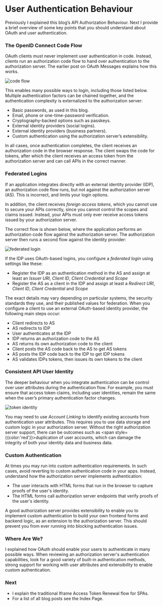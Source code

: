 # User Authentication Behaviour

Previously I explained this blog’s <Link href='/posts/api-authorization-design'>API Authorization Behaviour</Link>. Next I provide a brief overview of some key points that you should understand about OAuth and user authentication.

### The OpenID Connect Code Flow

OAuth clients must never implement user authentication in code. Instead, clients run an authorization code flow to hand over authentication to the authorization server. The earlier post on <Link href='/posts/basicspa-oauthworkflow'>OAuth Messages</Link> explains how this works.

![code flow](../images/140/code-flow.jpg?v=20240822)

This enables many possible ways to login, including those listed below. Multiple authentication factors can be chained together, and the authentication complexity is externalized to the authorization server:

- Basic passwords, as used in this blog.
- Email, phone or one-time-password verification.
- Cryptography-backed options such as passkeys.
- External identity providers (social logins).
- External identity providers (business partners).
- Custom authentication using the authorization server’s extensibility.

In all cases, once authentication completes, the client receives an authorization code in the browser response. The client swaps the code for tokens, after which the client receives an access token from the authorization server and can call APIs in the correct manner.

### Federated Logins

If an application integrates directly with an external identity provider (IDP), an authorization code flow runs, but not against the authorization server (AS). This is incorrect, and limits your login options.

In addition, the client receives *foreign access tokens*, which you cannot use to secure your APIs correctly, since you cannot control the scopes and claims issued. Instead, your APIs must only ever receive access tokens issued by your authorization server.

The correct flow is shown below, where the application performs an authorization code flow against the authorization server. The authorization server then runs a second flow against the identity provider:

![federated login](../images/140/federated-login.jpg)

If the IDP uses OAuth-based logins, you configure a *federated login* using settings like these:

- Register the IDP as an authentication method in the AS and assign at least an *Issuer URI*, *Client ID*, *Client Credential* and *Scope*
- Register the AS as a client in the IDP and assign at least a *Redirect URI*, *Client ID*, *Client Credential* and *Scope*

The exact details may vary depending on particular systems, the security standards they use, and their published values for federation. When you configure a client to use an external OAuth-based identity provider, the following main steps occur:

- Client redirects to AS
- AS redirects to IDP
- User authenticates at the IDP
- IDP returns an authorization code to the AS
- AS returns its own authorization code to the client
- Client posts the AS code back to the AS to get AS tokens
- AS posts the IDP code back to the IDP to get IDP tokens
- AS validates IDPs tokens, then issues its own tokens to the client

### Consistent API User Identity

The deeper behaviour when you integrate authentication can be control over user attributes during the authentication flow. For example, you must ensure that access token claims, including user identities, remain the same when the user’s primary authentication factor changes.

![token identity](../images/140/token-identity.jpg)

You may need to use *Account Linking* to identify existing accounts from authentication user attributes. This requires you to use data storage and custom logic in your authorization server. Without the right authorization server support, there can be outcomes such as <span style={{color:'red'}}>duplication of user accounts</span>, which can damage the integrity of both your identity data and business data.

### Custom Authentication

At times you may run into custom authentication requirements. In such cases, avoid reverting to custom authentication code in your apps. Instead, understand how the authorization server implements authentication:

- The user interacts with HTML forms that run in the browser to capture proofs of the user's identity.
- The HTML forms call authorization server endpoints that verify proofs of the user's identity.

A good authorization server provides extensibility to enable you to implement custom authentication to build your own frontend forms and backend logic, as an extension to the authorization server. This should prevent you from ever running into blocking authentication issues.

### Where Are We?

I explained how OAuth should enable your users to authenticate in many possible ways. When reviewing an authorization server's authentication capabilities, look for a good variety of built-in authentication methods, strong support for working with user attributes and extensibility to enable custom authentication.

### Next

- I explain the traditional <Link href='/posts/user-sessions-and-token-renewal'>Iframe Access Token Renewal</Link> flow for SPAs.
- For a list of all blog posts see the <Link href='/posts/index'>Index Page</Link>.
